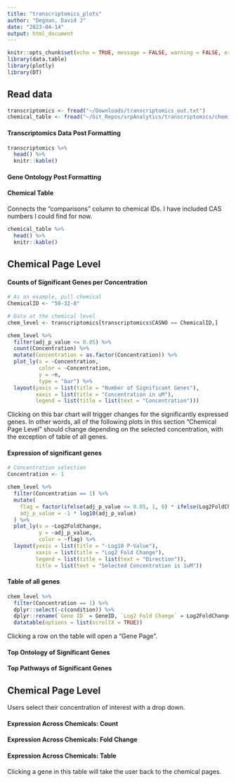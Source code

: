 ```yaml
---
title: "transcriptomics_plots"
author: "Degnan, David J"
date: "2023-04-14"
output: html_document
---
```


```r
knitr::opts_chunk$set(echo = TRUE, message = FALSE, warning = FALSE, error = FALSE)
library(data.table)
library(plotly)
library(DT)
```

## Read data 

```r
transcriptomics <- fread("~/Downloads/transcriptomics_out.txt")
chemical_table <- fread("~/Git_Repos/srpAnalytics/transcriptomics/chemical_table.txt")
```

#### Transcriptomics Data Post Formatting

```r
transcriptomics %>%
  head() %>%
  knitr::kable()
```

#### Gene Ontology Post Formatting 



#### Chemical Table

Connects the "comparisons" column to chemical IDs. I have included CAS numbers I 
could find for now. 

```r
chemical_table %>%
  head() %>%
  knitr::kable()
```


## Chemical Page Level

#### Counts of Significant Genes per Concentration

```r
# As an example, pull chemical
ChemicalID <- "50-32-8"

# Data at the chemical level
chem_level <- transcriptomics[transcriptomics$CASNO == ChemicalID,]

chem_level %>%
  filter(adj_p_value <= 0.05) %>%
  count(Concentration) %>%
  mutate(Concentration = as.factor(Concentration)) %>%
  plot_ly(x = ~Concentration, 
          color = ~Concentration,
          y = ~n,
          type = "bar") %>%
  layout(yaxis = list(title = "Number of Significant Genes"),
         xaxis = list(title = "Concentration in uM"),
         legend = list(title = list(text = "Concentration")))
```

Clicking on this bar chart will trigger changes for the significantly expressed genes.
In other words, all of the following plots in this section "Chemical Page Level"
should change depending on the selected concentration, with the exception of table of 
all genes. 

#### Expression of significant genes 

```r
# Concentration selection
Concentration <- 1

chem_level %>%
  filter(Concentration == 1) %>%
  mutate(
    flag = factor(ifelse(adj_p_value <= 0.05, 1, 0) * ifelse(Log2FoldChange >= 0, 1, -1), levels = c(-1, 0, 1)), 
    adj_p_value = -1 * log10(adj_p_value)
  ) %>%
  plot_ly(x = ~Log2FoldChange,
          y = ~adj_p_value,
          color = ~flag) %>%
  layout(yaxis = list(title = "-Log10 P-Value"),
         xaxis = list(title = "Log2 Fold Change"),
         legend = list(title = list(text = "Direction")),
         title = list(text = "Selected Concentration is 1uM"))
```

#### Table of all genes 

```r
chem_level %>%
  filter(Concentration == 1) %>%
  dplyr::select(-c(condition)) %>%
  dplyr::rename(`Gene ID` = GeneID, `Log2 Fold Change` = Log2FoldChange, `P Value` = adj_p_value, Flag = flag) %>%
  datatable(options = list(scrollX = TRUE))
```

Clicking a row on the table will open a "Gene Page". 

#### Top Ontology of Significant Genes 



#### Top Pathways of Significant Genes

## Chemical Page Level

Users select their concentration of interest with a drop down. 

#### Expression Across Chemicals: Count

#### Expression Across Chemicals: Fold Change

#### Expression Across Chemicals: Table

Clicking a gene in this table will take the user back to the chemical pages. 


